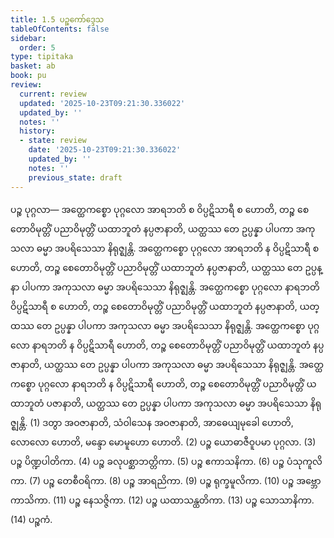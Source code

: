 ```yaml
---
title: 1.5 ပဉ္စကော်ဒ္ဒေသ
tableOfContents: false
sidebar:
  order: 5
type: tipitaka
basket: ab
book: pu
review:
  current: review
  updated: '2025-10-23T09:21:30.336022'
  updated_by: ''
  notes: ''
  history:
  - state: review
    date: '2025-10-23T09:21:30.336022'
    updated_by: ''
    notes: ''
    previous_state: draft
---
```



<ReviewStatus review={frontmatter.review} showDetails={true} />

<HypothesisAnnotation frontmatter={frontmatter} />

<DynamicBreadcrumb />

<Division number="11" book="pu" e="ch" v="31" p="110">

<Paragraph number="143" book="pu">
<Emphasis>ပဉ္စ ပုဂ္ဂလာ—</Emphasis>
</Paragraph>

<Paragraph number="144" book="pu">
အတ္ထေကစ္စော ပုဂ္ဂလော အာရဘတိ စ ဝိပ္ပဋိသာရီ စ ဟောတိ, တဉ္စ စေတောဝိမုတ္တိံ ပညာဝိမုတ္တိံ ယထာဘူတံ နပ္ပဇာနာတိ, ယတ္ထဿ တေ ဥပ္ပန္နာ ပါပကာ အကုသလာ ဓမ္မာ အပရိသေသာ နိရုဇ္ဈန္တိ. အတ္ထေကစ္စော ပုဂ္ဂလော အာရဘတိ န ဝိပ္ပဋိသာရီ စ ဟောတိ, တဉ္စ စေတောဝိမုတ္တိံ ပညာဝိမုတ္တိံ ယထာဘူတံ နပ္ပဇာနာတိ, ယတ္ထဿ တေ ဥပ္ပန္နာ ပါပကာ အကုသလာ ဓမ္မာ အပရိသေသာ နိရုဇ္ဈန္တိ. အတ္ထေကစ္စော ပုဂ္ဂလော နာရဘတိ ဝိပ္ပဋိသာရီ စ ဟောတိ, တဉ္စ စေတောဝိမုတ္တိံ ပညာဝိမုတ္တိံ ယထာဘူတံ နပ္ပဇာနာတိ, ယတ္ထဿ တေ ဥပ္ပန္နာ ပါပကာ အကုသလာ ဓမ္မာ အပရိသေသာ နိရုဇ္ဈန္တိ. အတ္ထေကစ္စော ပုဂ္ဂလော နာရဘတိ န ဝိပ္ပဋိသာရီ ဟောတိ, တဉ္စ စေတောဝိမုတ္တိံ ပညာဝိမုတ္တိံ ယထာဘူတံ နပ္ပဇာနာတိ, ယတ္ထဿ တေ ဥပ္ပန္နာ ပါပကာ အကုသလာ ဓမ္မာ အပရိသေသာ နိရုဇ္ဈန္တိ. အတ္ထေကစ္စော ပုဂ္ဂလော နာရဘတိ န ဝိပ္ပဋိသာရီ ဟောတိ, တဉ္စ စေတောဝိမုတ္တိံ ပညာဝိမုတ္တိံ ယထာဘူတံ ပဇာနာတိ, ယတ္ထဿ တေ ဥပ္ပန္နာ ပါပကာ အကုသလာ ဓမ္မာ အပရိသေသာ နိရုဇ္ဈန္တိ. (1)
</Paragraph>

<Paragraph number="145" book="pu">
ဒတွာ အဝဇာနာတိ, သံဝါသေန အဝဇာနာတိ, အာဓေယျမုခေါ ဟောတိ, လောလော ဟောတိ, မန္ဒော မောမူဟော ဟောတိ. (2)
</Paragraph>

<Paragraph number="146" book="pu">
ပဉ္စ ယောဓာဇီဝူပမာ ပုဂ္ဂလာ. (3)
</Paragraph>

<Paragraph number="147" book="pu">
ပဉ္စ ပိဏ္ဍပါတိကာ. (4)
</Paragraph>

<Paragraph number="148" book="pu">
ပဉ္စ ခလုပစ္ဆာဘတ္တိကာ. (5)
</Paragraph>

<Paragraph number="149" book="pu">
ပဉ္စ ဧကာသနိကာ. (6)
</Paragraph>

<Paragraph number="150" book="pu">
ပဉ္စ ပံသုကူလိကာ. (7)
</Paragraph>

<Paragraph number="151" book="pu">
ပဉ္စ တေစီဝရိကာ. (8)
</Paragraph>

<Paragraph number="152" book="pu">
ပဉ္စ အာရညိကာ. (9)
</Paragraph>

<Paragraph number="153" book="pu">
ပဉ္စ ရုက္ခမူလိကာ. (10)
</Paragraph>

<Paragraph number="154" book="pu">
ပဉ္စ အဗ္ဘောကာသိကာ. (11)
</Paragraph>

<Paragraph number="155" book="pu">
ပဉ္စ နေသဇ္ဇိကာ. (12)
</Paragraph>

<Paragraph number="156" book="pu">
ပဉ္စ ယထာသန္ထတိကာ. (13)
</Paragraph>

<Paragraph number="157" book="pu">
ပဉ္စ သောသာနိကာ. (14)

</Paragraph>
</Division>

<Paragraph number="158" type="center" book="pu">
ပဉ္စကံ.
</Paragraph>